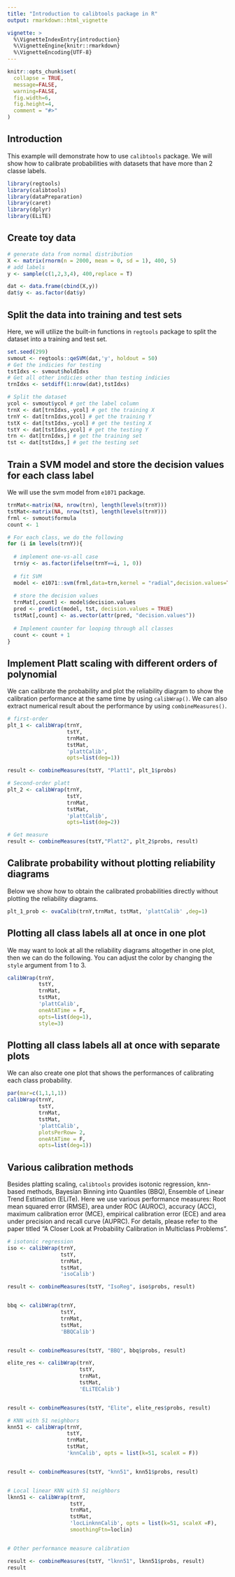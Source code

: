 ```yaml
---
title: "Introduction to calibtools package in R"
output: rmarkdown::html_vignette

vignette: >
  %\VignetteIndexEntry{introduction}
  %\VignetteEngine{knitr::rmarkdown}
  %\VignetteEncoding{UTF-8}
---
```


```r
knitr::opts_chunk$set(
  collapse = TRUE,
  message=FALSE,
  warning=FALSE,
  fig.width=6, 
  fig.height=4,
  comment = "#>"
)
```

## Introduction

This example will demonstrate how to use `calibtools` package. We will show how to calibrate probabilities with datasets that have more than 2 classe labels. 

```r
library(regtools)
library(calibtools)
library(dataPreparation)
library(caret)
library(dplyr)
library(ELiTE)
```

## Create toy data

```r
# generate data from normal distribution
X <- matrix(rnorm(n = 2000, mean = 0, sd = 1), 400, 5)
# add labels 
y <- sample(c(1,2,3,4), 400,replace = T)

dat <- data.frame(cbind(X,y))
dat$y <- as.factor(dat$y)
```

## Split the data into training and test sets

Here, we will utilize the built-in functions in `regtools` package to split the dataset into a training and test set. 

```r
set.seed(299)
svmout <- regtools::qeSVM(dat,'y', holdout = 50)
# Get the indicies for testing
tstIdxs <- svmout$holdIdxs
# Get all other indicies other than testing indicies
trnIdxs <- setdiff(1:nrow(dat),tstIdxs)

# Split the dataset
ycol <- svmout$ycol # get the label column 
trnX <- dat[trnIdxs,-ycol] # get the training X
trnY <- dat[trnIdxs,ycol] # get the training Y
tstX <- dat[tstIdxs,-ycol] # get the testing X
tstY <- dat[tstIdxs,ycol] # get the testing Y
trn <- dat[trnIdxs,] # get the training set
tst <- dat[tstIdxs,] # get the testing set
```

## Train a SVM model and store the decision values for each class label

We will use the svm model from `e1071` package.

```r
trnMat<-matrix(NA, nrow(trn), length(levels(trnY)))
tstMat<-matrix(NA, nrow(tst), length(levels(trnY)))
frml <- svmout$formula
count <- 1

# For each class, we do the following
for (i in levels(trnY)){
  
  # implement one-vs-all case
  trn$y <- as.factor(ifelse(trnY==i, 1, 0))
  
  # fit SVM
  model <- e1071::svm(frml,data=trn,kernel = "radial",decision.values=TRUE)
  
  # store the decision values
  trnMat[,count] <- model$decision.values
  pred <- predict(model, tst, decision.values = TRUE)
  tstMat[,count] <- as.vector(attr(pred, "decision.values"))
  
  # Implement counter for looping through all classes
  count <- count + 1
}
```

## Implement Platt scaling with different orders of polynomial

We can calibrate the probability and plot the reliability diagram to show the calibration performance at the same time by using `calibWrap()`. We can also extract numerical result about the performance by using `combineMeasures()`.

```r
# first-order
plt_1 <- calibWrap(trnY,
                   tstY,
                   trnMat, 
                   tstMat,
                   'plattCalib',
                   opts=list(deg=1))

result <- combineMeasures(tstY, "Platt1", plt_1$probs)

# Second-order platt
plt_2 <- calibWrap(trnY,
                   tstY,
                   trnMat, 
                   tstMat,
                   'plattCalib', 
                   opts=list(deg=2)) 

# Get measure
result <- combineMeasures(tstY,"Platt2", plt_2$probs, result)
```

## Calibrate probability without plotting reliability diagrams

Below we show how to obtain the calibrated probabilities directly without plotting the reliability diagrams.

```r
plt_1_prob <- ovaCalib(trnY,trnMat, tstMat, 'plattCalib' ,deg=1)
```

## Plotting all class labels all at once in one plot

We may want to look at all the reliability diagrams altogether in one plot, then we can do the following. You can adjust the color by changing the `style` argument from 1 to 3. 

```r
calibWrap(trnY,
          tstY,
          trnMat, 
          tstMat,
          'plattCalib',
          oneAtATime = F,
          opts=list(deg=1),
          style=3)
```

## Plotting all class labels all at once with separate plots

We can also create one plot that shows the performances of calibrating each class probability.

```r
par(mar=c(1,1,1,1))
calibWrap(trnY,
          tstY,
          trnMat, 
          tstMat,
          'plattCalib',
          plotsPerRow= 2,
          oneAtATime = F,
          opts=list(deg=1))

```


## Various calibration methods

Besides platting scaling, `calibtools` provides isotonic regression, knn-based methods, Bayesian Binning into Quantiles (BBQ), Ensemble of Linear Trend Estimation (ELiTe). Here we use various performance measures: Root mean squared error (RMSE), area under ROC (AUROC), accuracy (ACC), maximum calibration error (MCE), empirical calibration error (ECE) and area under precision and recall curve (AUPRC). For details, please refer to the paper titled "A Closer Look at Probability Calibration in Multiclass Problems".

```r
# isotonic regression
iso <- calibWrap(trnY,
                 tstY,
                 trnMat, 
                 tstMat,
                 'isoCalib')

result <- combineMeasures(tstY, "IsoReg", iso$probs, result)


bbq <- calibWrap(trnY,
                 tstY,
                 trnMat, 
                 tstMat,
                 'BBQCalib')


result <- combineMeasures(tstY, "BBQ", bbq$probs, result)

elite_res <- calibWrap(trnY,
                       tstY,
                       trnMat, 
                       tstMat,
                       'ELiTECalib')


result <- combineMeasures(tstY, "Elite", elite_res$probs, result)

# KNN with 51 neighbors
knn51 <- calibWrap(trnY,
                   tstY,
                   trnMat, 
                   tstMat,
                   'knnCalib', opts = list(k=51, scaleX = F))


result <- combineMeasures(tstY, "knn51", knn51$probs, result)


# Local linear KNN with 51 neighbors
lknn51 <- calibWrap(trnY,
                    tstY,
                    trnMat, 
                    tstMat,
                    'locLinknnCalib', opts = list(k=51, scaleX =F),
                    smoothingFtn=loclin)


# Other performance measure calibration

result <- combineMeasures(tstY, "lknn51", lknn51$probs, result)
result
```
